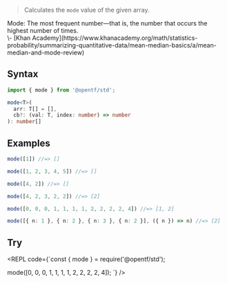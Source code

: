 
> Calculates the `mode` value of the given array.

<Callout type="info">
Mode: The most frequent number—that is, the number that occurs the highest number of times.
<div style={{textAlign: 'right'}}>
\- [Khan Academy](https://www.khanacademy.org/math/statistics-probability/summarizing-quantitative-data/mean-median-basics/a/mean-median-and-mode-review)
</div>
</Callout>

## Syntax

```ts
import { mode } from '@opentf/std';

mode<T>(
  arr: T[] = [],
  cb?: (val: T, index: number) => number
): number[]
```

## Examples

```ts
mode([1]) //=> []

mode([1, 2, 3, 4, 5]) //=> []

mode([4, 2]) //=> []

mode([4, 2, 3, 2, 2]) //=> [2]

mode([0, 0, 0, 1, 1, 1, 1, 2, 2, 2, 2, 4]) //=> [1, 2]

mode([{ n: 1 }, { n: 2 }, { n: 3 }, { n: 2 }], ({ n }) => n) //=> [2]

```

## Try

<REPL code={`const { mode } = require('@opentf/std');

mode([0, 0, 0, 1, 1, 1, 1, 2, 2, 2, 2, 4]);
`} />